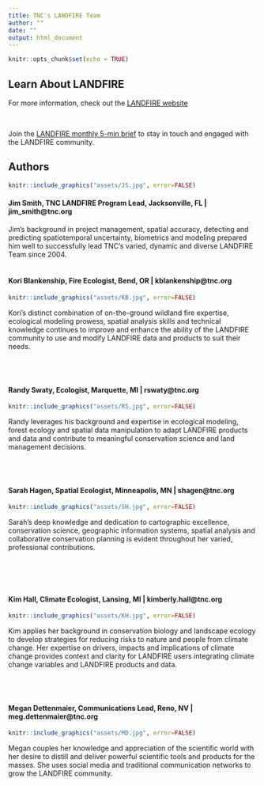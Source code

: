 ```yaml
---
title: TNC's LANDFIRE Team
author: ""
date: ""
output: html_document
---
```


```r
knitr::opts_chunk$set(echo = TRUE)
```

## Learn About LANDFIRE

For more information, check out the [LANDFIRE website](https://landfire.gov/){target='blank'}

<br>

Join the [LANDFIRE monthly 5-min brief](https://landfire.us9.list-manage.com/subscribe?u=25aeabb346a09aaf1c528f007&id=2f025aaae2){target='blank'} to stay in touch and engaged with the LANDFIRE community.

## Authors

```r
knitr::include_graphics("assets/JS.jpg", error=FALSE)

```

#### Jim Smith, TNC LANDFIRE Program Lead, Jacksonville, FL | jim_smith@tnc.org

Jim’s background in project management, spatial accuracy, detecting and predicting spatiotemporal uncertainty, biometrics and modeling prepared him well to successfully lead TNC’s varied, dynamic and diverse LANDFIRE Team since 2004. 
<br>
</br>

#### Kori Blankenship, Fire Ecologist, Bend, OR | kblankenship@tnc.org 

```r
knitr::include_graphics("assets/KB.jpg", error=FALSE)

```

Kori’s distinct combination of on-the-ground wildland fire expertise, ecological modeling prowess, spatial analysis skills and technical knowledge continues to improve and enhance the ability of the LANDFIRE community to use and modify LANDFIRE data and products to suit their needs. 
<br>
</br>
<br>
</br>


#### Randy Swaty, Ecologist, Marquette, MI | rswaty@tnc.org

```r
knitr::include_graphics("assets/RS.jpg", error=FALSE)

```

Randy leverages his background and expertise in ecological modeling, forest ecology and spatial data manipulation to adapt LANDFIRE products and data and contribute to meaningful conservation science and land management decisions.  
<br>
</br>
<br>

#### Sarah Hagen, Spatial Ecologist, Minneapolis, MN | shagen@tnc.org  

```r
knitr::include_graphics("assets/SH.jpg", error=FALSE)

```

Sarah’s deep knowledge and dedication to cartographic excellence, conservation science, geographic information systems, spatial analysis and collaborative conservation planning is evident throughout her varied, professional contributions.   
<br>
</br>
<br>
</br>


#### Kim Hall, Climate Ecologist, Lansing, MI | kimberly.hall@tnc.org  
```r
knitr::include_graphics("assets/KH.jpg", error=FALSE)

```

Kim applies her background in conservation biology and landscape ecology to develop strategies for reducing risks to nature and people from climate change. Her expertise on drivers, impacts and implications of climate change provides context and clarity for LANDFIRE users integrating climate change variables and LANDFIRE products and data. 
<br>
</br>
<br>
</br>

#### Megan Dettenmaier, Communications Lead, Reno, NV | meg.dettenmaier@tnc.org   
```r
knitr::include_graphics("assets/MD.jpg", error=FALSE)

```

Megan couples her knowledge and appreciation of the scientific world with her desire to distill and deliver powerful scientific tools and products for the masses. She uses social media and traditional communication networks to grow the LANDFIRE community.
<br>

